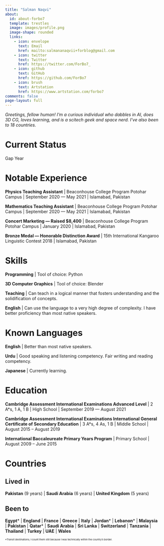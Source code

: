 ```yaml
---
title: "Salman Naqvi"
about:
  id: about-forbo7
  template: trestles
  image: images/profile.png
  image-shape: rounded
  links:
    - icon: envelope
      text: Email
      href: mailto:salmananaqvii+forblog@gmail.com
    - icon: twitter
      text: Twitter
      href: https://twitter.com/ForBo7_
    - icon: github
      text: GitHub
      href: https://github.com/ForBo7
    - icon: brush
      text: Artstation
      href: https://www.artstation.com/forbo7
comments: false
page-layout: full
---
```


_Greetings, fellow human! I’m a curious individual who dabbles in AI, does 3D CG, loves learning, and is a scitech geek and space nerd. I’ve also been to 18 countries._

# Current Status

Gap Year

# Notable Experience

**Physics Teaching Assistant** | Beaconhouse College Program Potohar Campus | September 2020 — May 2021 | Islamabad, Pakistan

**Mathematics Teaching Assistant** | Beaconhouse College Program Potohar Campus | September 2020 — May 2021 | Islamabad, Pakistan

**Concert Marketing — Raised \$8,400** | Beaconhouse College Program Potohar Campus | January 2020 | Islamabad, Pakistan

**Bronze Medal — Honorable Distinction Award** | 15th International Kangaroo Linguistic Contest 2018 | Islamabad, Pakistan

# Skills

**Programming** | Tool of choice: Python

**3D Computer Graphics** | Tool of choice: Blender

**Teaching** | Can teach in a logical manner that fosters understanding and the solidification of concepts.

**English** | Can use the language to a very high degree of complexity. I have better proficiency than most native speakers.

# Known Languages

**English** | Better than most native speakers.

**Urdu** | Good speaking and listening competency. Fair writing and reading competency.

**Japanese** | Currently learning.

# Education

**Cambridge Assessment International Examinations Advanced Level** | 2 A*s, 1 A, 1 B | High School | September 2019 — August 2021

**Cambridge Assessment International Examinations International General Certificate of Secondary Education** | 3 A*s, 4 As, 1 B | Middle School | August 2015 – August 2019

**International Baccaleureate Primary Years Program** | Primary School | August 2009 – June 2015

# Countries

## Lived in

**Pakistan** (9 years) | **Saudi Arabia** (6 years) | **United Kingdom** (5 years)

## Been to

<!-- TODO: Use footnotes instead of asterisks. -->
<!-- Need to figure out how to make all footnotes reference the same footnote -->

**Egypt*** | **England** | **France** | **Greece** | **Italy** | **Jordan*** | **Lebanon*** | **Malaysia** | **Pakistan** | **Qatar*** | **Saudi Arabia** | **Sri Lanka** | **Switzerland** | **Tanzania** | **Thailand** | **Turkey** | **UAE** | **Wales**

<span style="font-size:8px">*Transit destinations; I count them still because I was technically within the country's border.</span>
